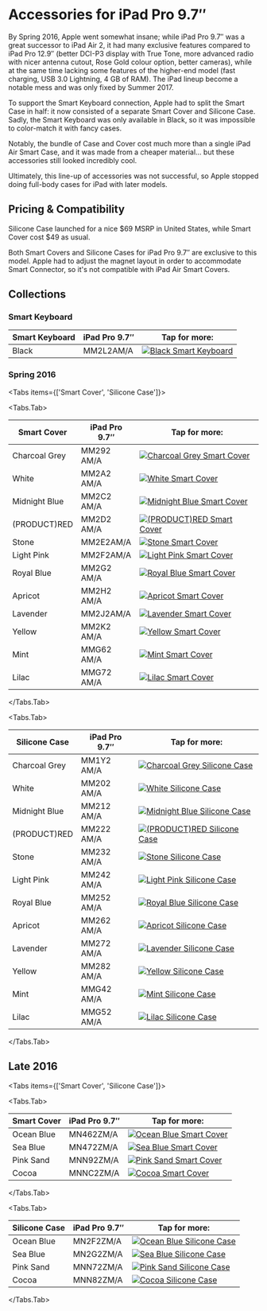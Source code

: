 
# Accessories for iPad Pro 9.7″

By Spring 2016, Apple went somewhat insane; while iPad Pro 9.7″ was a great successor to iPad Air 2, it had many exclusive features compared to iPad Pro 12.9″ (better DCI-P3 display with True Tone, more advanced radio with nicer antenna cutout, Rose Gold colour option, better cameras), while at the same time lacking some features of the higher-end model (fast charging, USB 3.0 Lightning, 4 GB of RAM). The iPad lineup become a notable mess and was only fixed by Summer 2017.

To support the Smart Keyboard connection, Apple had to split the Smart Case in half: it now consisted of a separate Smart Cover and Silicone Case. Sadly, the Smart Keyboard was only available in Black, so it was impossible to color-match it with fancy cases.

Notably, the bundle of Case and Cover cost much more than a single iPad Air Smart Case, and it was made from a cheaper material… but these accessories still looked incredibly cool.

Ultimately, this line-up of accessories was not successful, so Apple stopped doing full-body cases for iPad with later models.

## Pricing & Compatibility

Silicone Case launched for a nice \$69 MSRP in United States, while Smart Cover cost \$49 as usual.

Both Smart Covers and Silicone Cases for iPad Pro 9.7″ are exclusive to this model. Apple had to adjust the magnet layout in order to accommodate Smart Connector, so it's not compatible with iPad Air Smart Covers.

## Collections

### Smart Keyboard

| Smart Keyboard | iPad Pro 9.7″ | Tap for more: |
| --- | --- | --- |
| Black | MM2L2<wbr/>AM/A | <a href="/ipad_pro97/MM2L2" target="_blank">![Black Smart Keyboard](/everypreview/MM2L2.webp)</a> |

### Spring 2016

<Tabs
  items={['Smart Cover', 'Silicone Case']}>

<Tabs.Tab>

| Smart Cover | iPad Pro 9.7″ | Tap for more: |
| --- | --- | --- |
| Charcoal Grey | MM292<wbr/>AM/A | <a href="/ipad_pro97/MM292" target="_blank">![Charcoal Grey Smart Cover](/everypreview/MM292.webp)</a> |
| White | MM2A2<wbr/>AM/A | <a href="/ipad_pro97/MM2A2" target="_blank">![White Smart Cover](/everypreview/MM2A2.webp)</a> |
| Midnight Blue | MM2C2<wbr/>AM/A | <a href="/ipad_pro97/MM2C2" target="_blank">![Midnight Blue Smart Cover](/everypreview/MM2C2.webp)</a> |
| (PRODUCT)RED | MM2D2<wbr/>AM/A | <a href="/ipad_pro97/MM2D2" target="_blank">![(PRODUCT)RED Smart Cover](/everypreview/MM2D2.webp)</a> |
| Stone | MM2E2<wbr/>AM/A | <a href="/ipad_pro97/MM2E2" target="_blank">![Stone Smart Cover](/everypreview/MM2E2.webp)</a> |
| Light Pink | MM2F2<wbr/>AM/A | <a href="/ipad_pro97/MM2F2" target="_blank">![Light Pink Smart Cover](/everypreview/MM2F2.webp)</a> |
| Royal Blue | MM2G2<wbr/>AM/A | <a href="/ipad_pro97/MM2G2" target="_blank">![Royal Blue Smart Cover](/everypreview/MM2G2.webp)</a> |
| Apricot | MM2H2<wbr/>AM/A | <a href="/ipad_pro97/MM2H2" target="_blank">![Apricot Smart Cover](/everypreview/MM2H2.webp)</a> |
| Lavender | MM2J2<wbr/>AM/A | <a href="/ipad_pro97/MM2J2" target="_blank">![Lavender Smart Cover](/everypreview/MM2J2.webp)</a> |
| Yellow | MM2K2<wbr/>AM/A | <a href="/ipad_pro97/MM2K2" target="_blank">![Yellow Smart Cover](/everypreview/MM2K2.webp)</a> |
| Mint | MMG62<wbr/>AM/A | <a href="/ipad_pro97/MMG62" target="_blank">![Mint Smart Cover](/everypreview/MMG62.webp)</a> |
| Lilac | MMG72<wbr/>AM/A | <a href="/ipad_pro97/MMG72" target="_blank">![Lilac Smart Cover](/everypreview/MMG72.webp)</a> |

</Tabs.Tab>

<Tabs.Tab>

| Silicone Case | iPad Pro 9.7″ | Tap for more: |
| --- | --- | --- |
| Charcoal Grey | MM1Y2<wbr/>AM/A | <a href="/ipad_pro97/MM1Y2" target="_blank">![Charcoal Grey Silicone Case](/everypreview/MM1Y2.webp)</a> |
| White | MM202<wbr/>AM/A | <a href="/ipad_pro97/MM202" target="_blank">![White Silicone Case](/everypreview/MM202.webp)</a> |
| Midnight Blue | MM212<wbr/>AM/A | <a href="/ipad_pro97/MM212" target="_blank">![Midnight Blue Silicone Case](/everypreview/MM212.webp)</a> |
| (PRODUCT)RED | MM222<wbr/>AM/A | <a href="/ipad_pro97/MM222" target="_blank">![(PRODUCT)RED Silicone Case](/everypreview/MM222.webp)</a> |
| Stone | MM232<wbr/>AM/A | <a href="/ipad_pro97/MM232" target="_blank">![Stone Silicone Case](/everypreview/MM232.webp)</a> |
| Light Pink | MM242<wbr/>AM/A | <a href="/ipad_pro97/MM242" target="_blank">![Light Pink Silicone Case](/everypreview/MM242.webp)</a> |
| Royal Blue | MM252<wbr/>AM/A | <a href="/ipad_pro97/MM252" target="_blank">![Royal Blue Silicone Case](/everypreview/MM252.webp)</a> |
| Apricot | MM262<wbr/>AM/A | <a href="/ipad_pro97/MM262" target="_blank">![Apricot Silicone Case](/everypreview/MM262.webp)</a> |
| Lavender | MM272<wbr/>AM/A | <a href="/ipad_pro97/MM272" target="_blank">![Lavender Silicone Case](/everypreview/MM272.webp)</a> |
| Yellow | MM282<wbr/>AM/A | <a href="/ipad_pro97/MM282" target="_blank">![Yellow Silicone Case](/everypreview/MM282.webp)</a> |
| Mint | MMG42<wbr/>AM/A | <a href="/ipad_pro97/MMG42" target="_blank">![Mint Silicone Case](/everypreview/MMG42.webp)</a> |
| Lilac | MMG52<wbr/>AM/A | <a href="/ipad_pro97/MMG52" target="_blank">![Lilac Silicone Case](/everypreview/MMG52.webp)</a> |

</Tabs.Tab>
</Tabs>

## Late 2016

<Tabs
  items={['Smart Cover', 'Silicone Case']}>

<Tabs.Tab>

| Smart Cover | iPad Pro 9.7″ | Tap for more: |
| --- | --- | --- |
| Ocean Blue | MN462<wbr/>ZM/A | <a href="/ipad_pro97/MN462" target="_blank">![Ocean Blue Smart Cover](/everypreview/MN462.webp)</a> |
| Sea Blue | MN472<wbr/>ZM/A | <a href="/ipad_pro97/MN472" target="_blank">![Sea Blue Smart Cover](/everypreview/MN472.webp)</a> |
| Pink Sand | MNN92<wbr/>ZM/A | <a href="/ipad_pro97/MNN92" target="_blank">![Pink Sand Smart Cover](/everypreview/MNN92.webp)</a> |
| Cocoa | MNNC2<wbr/>ZM/A | <a href="/ipad_pro97/MNNC2" target="_blank">![Cocoa Smart Cover](/everypreview/MNNC2.webp)</a> |

</Tabs.Tab>

<Tabs.Tab>

| Silicone Case | iPad Pro 9.7″ | Tap for more: |
| --- | --- | --- |
| Ocean Blue | MN2F2<wbr/>ZM/A | <a href="/ipad_pro97/MN2F2" target="_blank">![Ocean Blue Silicone Case](/everypreview/MN2F2.webp)</a> |
| Sea Blue | MN2G2<wbr/>ZM/A | <a href="/ipad_pro97/MN2G2" target="_blank">![Sea Blue Silicone Case](/everypreview/MN2G2.webp)</a> |
| Pink Sand | MNN72<wbr/>ZM/A | <a href="/ipad_pro97/MNN72" target="_blank">![Pink Sand Silicone Case](/everypreview/MNN72.webp)</a> |
| Cocoa | MNN82<wbr/>ZM/A | <a href="/ipad_pro97/MNN82" target="_blank">![Cocoa Silicone Case](/everypreview/MNN82.webp)</a> |

</Tabs.Tab>
</Tabs>
